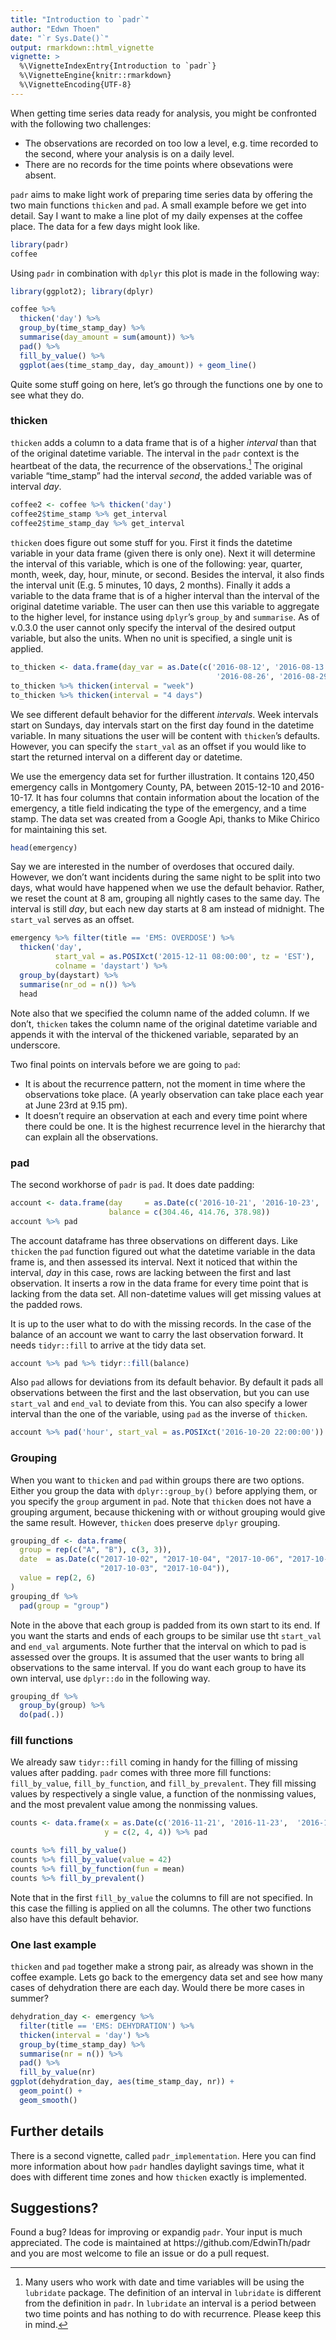 ```yaml
---
title: "Introduction to `padr`"
author: "Edwn Thoen"
date: "`r Sys.Date()`"
output: rmarkdown::html_vignette
vignette: >
  %\VignetteIndexEntry{Introduction to `padr`}
  %\VignetteEngine{knitr::rmarkdown}
  %\VignetteEncoding{UTF-8}
---
```


When getting time series data ready for analysis, you might be confronted with the following two challenges:

* The observations are recorded on too low a level, e.g. time recorded to the second, where your analysis is on a daily level.
* There are no records for the time points where obsevations were absent.

`padr` aims to make light work of preparing time series data by offering the two main functions `thicken` and `pad`. A small example before we get into detail. Say I want to make a line plot of my daily expenses at the coffee place. The data for a few days might look like.

```r
library(padr)
coffee
```

Using `padr` in combination with `dplyr` this plot is made in the following way:

```r
library(ggplot2); library(dplyr)

coffee %>% 
  thicken('day') %>% 
  group_by(time_stamp_day) %>%
  summarise(day_amount = sum(amount)) %>% 
  pad() %>% 
  fill_by_value() %>% 
  ggplot(aes(time_stamp_day, day_amount)) + geom_line()
```

Quite some stuff going on here, let's go through the functions one by one to see what they do.

### thicken

`thicken` adds a column to a data frame that is of a higher *interval* than that of the original datetime variable. The interval in the `padr` context is the heartbeat of the data, the recurrence of the observations.[^1] The original variable "time_stamp" had the interval *second*, the added variable was of interval *day*.

```r
coffee2 <- coffee %>% thicken('day')
coffee2$time_stamp %>% get_interval
coffee2$time_stamp_day %>% get_interval
```

`thicken` does figure out some stuff for you. First it finds the datetime variable in your data frame (given there is only one). Next it will determine the interval of this variable, which is one of the following: year, quarter, month, week, day, hour, minute, or second. Besides the interval, it also finds the interval unit (E.g. 5 minutes, 10 days, 2 months). Finally it adds a variable to the data frame that is of a higher interval than the interval of the original datetime variable. The user can then use this variable to aggregate to the higher level, for instance using `dplyr`'s `group_by` and `summarise`. As of v.0.3.0 the user cannot only specify the interval of the desired output variable, but also the units. When no unit is specified, a single unit is applied.

```r
to_thicken <- data.frame(day_var = as.Date(c('2016-08-12', '2016-08-13', 
                                              '2016-08-26', '2016-08-29')))
to_thicken %>% thicken(interval = "week")
to_thicken %>% thicken(interval = "4 days")
```

We see different default behavior for the different *intervals*. Week intervals start on Sundays, day intervals start on the first day found in the datetime variable. In many situations the user will be content with `thicken`'s defaults. However, you can specify the `start_val` as an offset if you would like to start the returned interval on a different day or datetime.

We use the emergency data set for further illustration. It contains 120,450 emergency calls in Montgomery County, PA, between 2015-12-10 and 2016-10-17. It has four columns that contain information about the location of the emergency, a title field indicating the type of the emergency, and a time stamp. The data set was created from a Google Api, thanks to Mike Chirico for maintaining this set. 

```r
head(emergency)
```

Say we are interested in the number of overdoses that occured daily. However, we don't want incidents during the same night to be split into two days, what would have happened when we use the default behavior. Rather, we reset the count at 8 am, grouping all nightly cases to the same day. The interval is still *day*, but each new day starts at 8 am instead of midnight. The `start_val` serves as an offset. 

```r
emergency %>% filter(title == 'EMS: OVERDOSE') %>% 
  thicken('day', 
          start_val = as.POSIXct('2015-12-11 08:00:00', tz = 'EST'),
          colname = 'daystart') %>% 
  group_by(daystart) %>% 
  summarise(nr_od = n()) %>% 
  head
```

Note also that we specified the column name of the added column. If we don't, `thicken` takes the column name of the original datetime variable and appends it with the interval of the thickened variable, separated by an underscore. 

Two final points on intervals before we are going to `pad`:

* It is about the recurrence pattern, not the moment in time where the observations toke place. (A yearly observation can take place each year at June 23rd at 9.15 pm).
* It doesn't require an observation at each and every time point where there could be one. It is the highest recurrence level in the hierarchy that can explain all the observations.

### pad

The second workhorse of `padr` is `pad`. It does date padding:

```r
account <- data.frame(day     = as.Date(c('2016-10-21', '2016-10-23', '2016-10-26')),
                      balance = c(304.46, 414.76, 378.98))
account %>% pad
```

The account dataframe has three observations on different days. Like `thicken` the `pad` function figured out what the datetime variable in the data frame is, and then assessed its interval. Next it noticed that within the interval, *day* in this case, rows are lacking between the first and last observation. It inserts a row in the data frame for every time point that is lacking from the data set. All non-datetime values will get missing values at the padded rows. 

It is up to the user what to do with the missing records. In the case of the balance of an account we want to carry the last observation forward. It needs `tidyr::fill` to arrive at the tidy data set.

```r
account %>% pad %>% tidyr::fill(balance)
```

Also `pad` allows for deviations from its default behavior. By default it pads all observations between the first and the last observation, but you can use `start_val` and `end_val` to deviate from this. You can also specify a lower interval than the one of the variable, using `pad` as the inverse of `thicken`.

```r
account %>% pad('hour', start_val = as.POSIXct('2016-10-20 22:00:00')) %>% head
```

### Grouping

When you want to `thicken` and `pad` within groups there are two options. Either you group the data with `dplyr::group_by()` before applying them, or you specify the `group` argument in `pad`. Note that `thicken` does not have a grouping argument, because thickening with or without grouping would give the same result. However, `thicken` does preserve `dplyr` grouping.

```r
grouping_df <- data.frame(
  group = rep(c("A", "B"), c(3, 3)),
  date  = as.Date(c("2017-10-02", "2017-10-04", "2017-10-06", "2017-10-01", 
                    "2017-10-03", "2017-10-04")),
  value = rep(2, 6)
)
grouping_df %>% 
  pad(group = "group")
```

Note in the above that each group is padded from its own start to its end. If you want the starts and ends of each groups to be similar use tht `start_val` and `end_val` arguments. Note further that the interval on which to pad is assessed over the groups. It is assumed that the user wants to bring all observations to the same interval. If you do want each group to have its own interval, use `dplyr::do` in the following way.

```r
grouping_df %>% 
  group_by(group) %>% 
  do(pad(.))
```

### fill functions
We already saw `tidyr::fill` coming in handy for the filling of missing values after padding. `padr` comes with three more fill functions: `fill_by_value`, `fill_by_function`, and `fill_by_prevalent`. They fill missing values by respectively a single value, a function of the nonmissing values, and the most prevalent value among the nonmissing values.

```r
counts <- data.frame(x = as.Date(c('2016-11-21', '2016-11-23',  '2016-11-24')),
                     y = c(2, 4, 4)) %>% pad

counts %>% fill_by_value()
counts %>% fill_by_value(value = 42)
counts %>% fill_by_function(fun = mean)
counts %>% fill_by_prevalent()
```
Note that in the first `fill_by_value` the columns to fill are not specified. In this case the filling is applied on all the columns. The other two functions also have this default behavior.

### One last example
`thicken` and `pad` together make a strong pair, as already was shown in the coffee example. Lets go back to the emergency data set and see how many cases of dehydration there are each day. Would there be more cases in summer?

```r
dehydration_day <- emergency %>% 
  filter(title == 'EMS: DEHYDRATION') %>% 
  thicken(interval = 'day') %>% 
  group_by(time_stamp_day) %>% 
  summarise(nr = n()) %>% 
  pad() %>% 
  fill_by_value(nr)
ggplot(dehydration_day, aes(time_stamp_day, nr)) +
  geom_point() +
  geom_smooth()
```

## Further details
There is a second vignette, called `padr_implementation`. Here you can find more information about how `padr` handles daylight savings time, what it does with different time zones and how `thicken` exactly is implemented.

## Suggestions?
Found a bug? Ideas for improving or expandig `padr`. Your input is much appreciated. The code is maintained at https://github.com/EdwinTh/padr and you are most welcome to file an issue or do a pull request.


[^1]: Many users who work with date and time variables will be using the `lubridate` package. The definition of an interval in `lubridate` is different from the definition in `padr`. In `lubridate` an interval is a period between two time points and has nothing to do with recurrence. Please keep this in mind.

